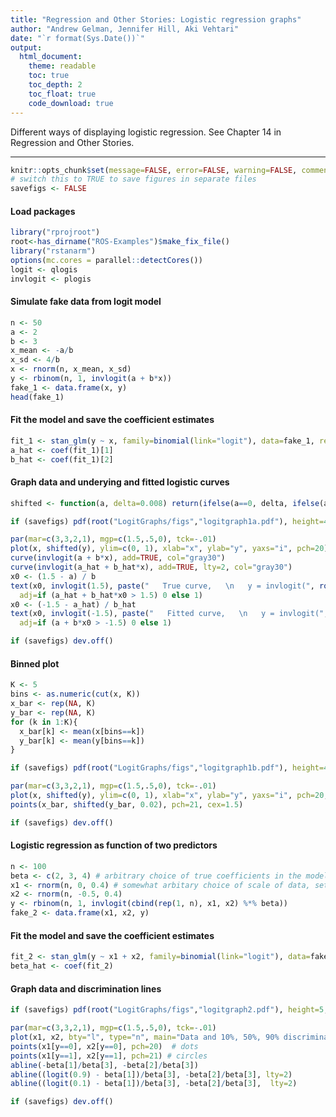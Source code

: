 ```yaml
---
title: "Regression and Other Stories: Logistic regression graphs"
author: "Andrew Gelman, Jennifer Hill, Aki Vehtari"
date: "`r format(Sys.Date())`"
output:
  html_document:
    theme: readable
    toc: true
    toc_depth: 2
    toc_float: true
    code_download: true
---
```

Different ways of displaying logistic regression. See Chapter 14 in
Regression and Other Stories.

-------------


```r
knitr::opts_chunk$set(message=FALSE, error=FALSE, warning=FALSE, comment=NA)
# switch this to TRUE to save figures in separate files
savefigs <- FALSE
```

#### Load packages

```r
library("rprojroot")
root<-has_dirname("ROS-Examples")$make_fix_file()
library("rstanarm")
options(mc.cores = parallel::detectCores())
logit <- qlogis
invlogit <- plogis
```

#### Simulate fake data from logit model

```r
n <- 50
a <- 2
b <- 3
x_mean <- -a/b
x_sd <- 4/b
x <- rnorm(n, x_mean, x_sd)
y <- rbinom(n, 1, invlogit(a + b*x))
fake_1 <- data.frame(x, y)
head(fake_1)
```

#### Fit the model and save the coefficient estimates

```r
fit_1 <- stan_glm(y ~ x, family=binomial(link="logit"), data=fake_1, refresh=0)
a_hat <- coef(fit_1)[1]
b_hat <- coef(fit_1)[2]
```

#### Graph data and underying and fitted logistic curves

```r
shifted <- function(a, delta=0.008) return(ifelse(a==0, delta, ifelse(a==1, 1 - delta, a)))
```
```r
if (savefigs) pdf(root("LogitGraphs/figs","logitgraph1a.pdf"), height=4.5, width=6)
```
```r
par(mar=c(3,3,2,1), mgp=c(1.5,.5,0), tck=-.01)
plot(x, shifted(y), ylim=c(0, 1), xlab="x", ylab="y", yaxs="i", pch=20)
curve(invlogit(a + b*x), add=TRUE, col="gray30")
curve(invlogit(a_hat + b_hat*x), add=TRUE, lty=2, col="gray30")
x0 <- (1.5 - a) / b
text(x0, invlogit(1.5), paste("   True curve,   \n   y = invlogit(", round(a, 1), " + ", round(b, 1), "x)   ", sep=""), cex=.9, col="gray30",
  adj=if (a_hat + b_hat*x0 > 1.5) 0 else 1)
x0 <- (-1.5 - a_hat) / b_hat
text(x0, invlogit(-1.5), paste("   Fitted curve,   \n   y = invlogit(", round(a_hat, 1), " + ", round(b_hat, 1), "x)   ", sep=""), cex=.9, col="gray30",
  adj=if (a + b*x0 > -1.5) 0 else 1)
```
```r
if (savefigs) dev.off()
```

#### Binned plot

```r
K <- 5
bins <- as.numeric(cut(x, K))
x_bar <- rep(NA, K)
y_bar <- rep(NA, K)
for (k in 1:K){
  x_bar[k] <- mean(x[bins==k])
  y_bar[k] <- mean(y[bins==k])
}
```
```r
if (savefigs) pdf(root("LogitGraphs/figs","logitgraph1b.pdf"), height=4.5, width=6)
```
```r
par(mar=c(3,3,2,1), mgp=c(1.5,.5,0), tck=-.01)
plot(x, shifted(y), ylim=c(0, 1), xlab="x", ylab="y", yaxs="i", pch=20, cex=.8, main="Data and binned averages", cex.main=.9, col="gray50")
points(x_bar, shifted(y_bar, 0.02), pch=21, cex=1.5)
```
```r
if (savefigs) dev.off()
```

#### Logistic regression as function of two predictors

```r
n <- 100
beta <- c(2, 3, 4) # arbitrary choice of true coefficients in the model
x1 <- rnorm(n, 0, 0.4) # somewhat arbitary choice of scale of data, set so there will be a good mix of 0's and 1's
x2 <- rnorm(n, -0.5, 0.4)
y <- rbinom(n, 1, invlogit(cbind(rep(1, n), x1, x2) %*% beta))
fake_2 <- data.frame(x1, x2, y)
```

#### Fit the model and save the coefficient estimates

```r
fit_2 <- stan_glm(y ~ x1 + x2, family=binomial(link="logit"), data=fake_2, refresh=0)
beta_hat <- coef(fit_2)
```

#### Graph data and discrimination lines

```r
if (savefigs) pdf(root("LogitGraphs/figs","logitgraph2.pdf"), height=5, width=6)
```
```r
par(mar=c(3,3,2,1), mgp=c(1.5,.5,0), tck=-.01)
plot(x1, x2, bty="l", type="n", main="Data and 10%, 50%, 90% discrimination lines\nfrom fitted logistic regression", cex.main=.9) 
points(x1[y==0], x2[y==0], pch=20)  # dots
points(x1[y==1], x2[y==1], pch=21) # circles
abline(-beta[1]/beta[3], -beta[2]/beta[3])
abline((logit(0.9) - beta[1])/beta[3], -beta[2]/beta[3], lty=2)
abline((logit(0.1) - beta[1])/beta[3], -beta[2]/beta[3],  lty=2)
```
```r
if (savefigs) dev.off()
```

